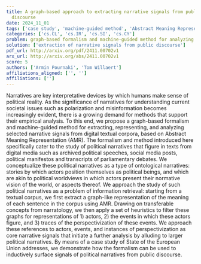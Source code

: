 ```yaml
---
title: A graph-based approach to extracting narrative signals from public
  discourse
date: 2024_11_01
tags: ['case study', 'machine-guided method', 'Abstract Meaning Representation', 'ontological narratives', 'polarization', 'political narratives', 'digital textual corpora', 'public discourse', 'information retrieval', 'political reality', 'narratology', 'graph-based formalism', 'narratives', 'misinformation']
categories: ['cs.CL', 'cs.IR', 'cs.SI', 'cs.CY']
problem: graph-based formalism and machine-guided method for analyzing narrative signals
solution: ['extraction of narrative signals from public discourse']
pdf_url: http://arxiv.org/pdf/2411.00702v1
arx_url: http://arxiv.org/abs/2411.00702v1
score: 5
authors: ['Armin Pournaki', 'Tom Willaert']
affiliations_aligned: ['', '']
affiliations: ['']
---
```



Narratives are key interpretative devices by which humans make sense of
political reality. As the significance of narratives for understanding current
societal issues such as polarization and misinformation becomes increasingly
evident, there is a growing demand for methods that support their empirical
analysis. To this end, we propose a graph-based formalism and machine-guided
method for extracting, representing, and analyzing selected narrative signals
from digital textual corpora, based on Abstract Meaning Representation (AMR).
The formalism and method introduced here specifically cater to the study of
political narratives that figure in texts from digital media such as archived
political speeches, social media posts, political manifestos and transcripts of
parliamentary debates. We conceptualize these political narratives as a type of
ontological narratives: stories by which actors position themselves as
political beings, and which are akin to political worldviews in which actors
present their normative vision of the world, or aspects thereof. We approach
the study of such political narratives as a problem of information retrieval:
starting from a textual corpus, we first extract a graph-like representation of
the meaning of each sentence in the corpus using AMR. Drawing on transferable
concepts from narratology, we then apply a set of heuristics to filter these
graphs for representations of 1) actors, 2) the events in which these actors
figure, and 3) traces of the perspectivization of these events. We approach
these references to actors, events, and instances of perspectivization as core
narrative signals that initiate a further analysis by alluding to larger
political narratives. By means of a case study of State of the European Union
addresses, we demonstrate how the formalism can be used to inductively surface
signals of political narratives from public discourse.
